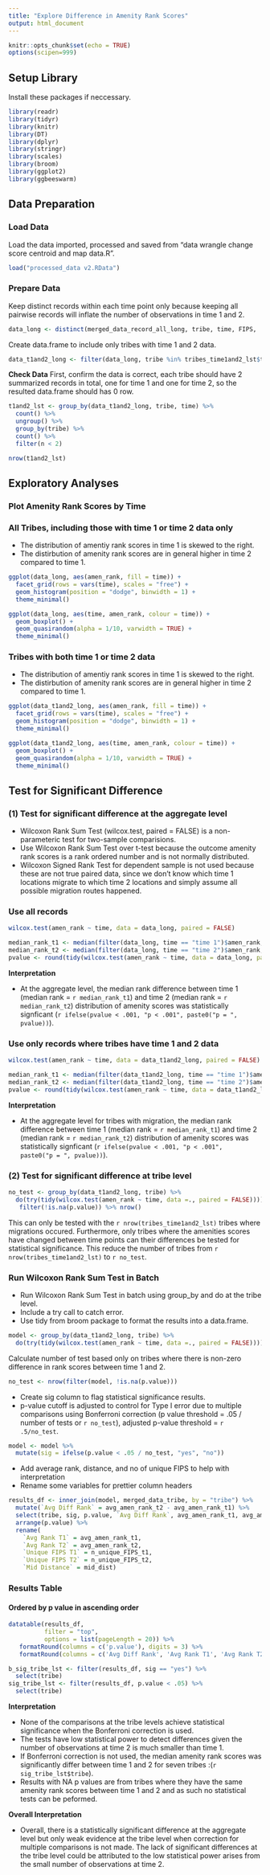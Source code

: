 ```yaml
---
title: "Explore Difference in Amenity Rank Scores"
output: html_document
---
```


```r

knitr::opts_chunk$set(echo = TRUE)
options(scipen=999)

```

## Setup Library
Install these packages if neccessary.
```r

library(readr)
library(tidyr)
library(knitr)
library(DT)
library(dplyr)
library(stringr)
library(scales)
library(broom)
library(ggplot2)
library(ggbeeswarm)

```

## Data Preparation

### Load Data
Load the data imported, processed and saved from "data wrangle change score centroid and map data.R".
```r

load("processed_data v2.RData")

```

### Prepare Data

Keep distinct records within each time point only because keeping all pairwise records will inflate the number of observations in time 1 and 2.
```r

data_long <- distinct(merged_data_record_all_long, tribe, time, FIPS, .keep_all = TRUE)

```

Create data.frame to include only tribes with time 1 and 2 data.
```r

data_t1and2_long <- filter(data_long, tribe %in% tribes_time1and2_lst$tribe)

```

**Check Data**
First, confirm the data is correct, each tribe should have 2 summarized records in total, one for time 1 and one for time 2, so the resulted data.frame should has 0 row.
```r
t1and2_lst <- group_by(data_t1and2_long, tribe, time) %>% 
  count() %>%
  ungroup() %>%
  group_by(tribe) %>%
  count() %>%
  filter(n < 2)

nrow(t1and2_lst)
```


## Exploratory Analyses

### Plot Amenity Rank Scores by Time
### All Tribes, including those with time 1 or time 2 data only

* The distribution of amentiy rank scores in time 1 is skewed to the right.
* The distirbution of amenity rank scores are in general higher in time 2 compared to time 1.

```r

ggplot(data_long, aes(amen_rank, fill = time)) +
  facet_grid(rows = vars(time), scales = "free") +
  geom_histogram(position = "dodge", binwidth = 1) +
  theme_minimal()

ggplot(data_long, aes(time, amen_rank, colour = time)) +
  geom_boxplot() +
  geom_quasirandom(alpha = 1/10, varwidth = TRUE) +
  theme_minimal()

```

### Tribes with both time 1 or time 2 data

* The distribution of amentiy rank scores in time 1 is skewed to the right.
* The distirbution of amenity rank scores are in general higher in time 2 compared to time 1.

```r

ggplot(data_t1and2_long, aes(amen_rank, fill = time)) +
  facet_grid(rows = vars(time), scales = "free") +
  geom_histogram(position = "dodge", binwidth = 1) +
  theme_minimal()

ggplot(data_t1and2_long, aes(time, amen_rank, colour = time)) +
  geom_boxplot() +
  geom_quasirandom(alpha = 1/10, varwidth = TRUE) +
  theme_minimal()

```


## Test for Significant Difference

### (1) Test for significant difference at the aggregate level

* Wilcoxon Rank Sum Test (wilcox.test, paired = FALSE) is a non-parameteric test for two-sample comparisions.
* Use Wilcoxon Rank Sum Test over t-test because the outcome amenity rank scores is a rank ordered number and is not normally distributed.
* Wilcoxon Signed Rank Test for dependent sample is not used because these are not true paired data, since we don't know which time 1 locations migrate to which time 2 locations and simply assume all possible migration routes happened.

### Use all records

```r

wilcox.test(amen_rank ~ time, data = data_long, paired = FALSE)

```

```r

median_rank_t1 <- median(filter(data_long, time == "time 1")$amen_rank, na.rm = T)
median_rank_t2 <- median(filter(data_long, time == "time 2")$amen_rank, na.rm = T)
pvalue <- round(tidy(wilcox.test(amen_rank ~ time, data = data_long, paired = FALSE))$p.value, 3)

```

**Interpretation**

* At the aggregate level, the median rank difference between time 1 (median rank = `r median_rank_t1`) and time 2 (median rank = `r median_rank_t2`) distribution of amenity scores was statistically signficant (`r ifelse(pvalue < .001, "p < .001", paste0("p = ", pvalue))`).

### Use only records where tribes have time 1 and 2 data

```r
wilcox.test(amen_rank ~ time, data = data_t1and2_long, paired = FALSE)
```

```r

median_rank_t1 <- median(filter(data_t1and2_long, time == "time 1")$amen_rank, na.rm = T)
median_rank_t2 <- median(filter(data_t1and2_long, time == "time 2")$amen_rank, na.rm = T)
pvalue <- round(tidy(wilcox.test(amen_rank ~ time, data = data_t1and2_long, paired = FALSE))$p.value, 3)

```

**Interpretation**

* At the aggregate level for tribes with migration, the median rank difference between time 1 (median rank = `r median_rank_t1`) and time 2 (median rank = `r median_rank_t2`) distribution of amenity scores was statistically signficant (`r ifelse(pvalue < .001, "p < .001",  paste0("p = ", pvalue))`).


### (2) Test for significant difference at tribe level

```r
no_test <- group_by(data_t1and2_long, tribe) %>%
  do(try(tidy(wilcox.test(amen_rank ~ time, data =., paired = FALSE)))) %>%
   filter(!is.na(p.value)) %>% nrow()
```

This can only be tested with the `r nrow(tribes_time1and2_lst)` tribes where migrations occured. Furthermore, only tribes where the amenities scores have changed between time points can their differences be tested for statistical significance. This reduce the number of tribes from `r nrow(tribes_time1and2_lst)` to `r no_test`.

### Run Wilcoxon Rank Sum Test in Batch

* Run Wilcoxon Rank Sum Test in batch using group_by and do at the tribe level.
* Include a try call to catch error.
* Use tidy from broom package to format the results into a data.frame.

```r

model <- group_by(data_t1and2_long, tribe) %>%
  do(try(tidy(wilcox.test(amen_rank ~ time, data =., paired = FALSE))))

```

Calculate number of test based only on tribes where there is non-zero difference in rank scores between time 1 and 2.

```r

no_test <- nrow(filter(model, !is.na(p.value)))

```

* Create sig column to flag statistical significance results. 
* p-value cutoff is adjusted to control for Type I error due to multiple comparisons using Bonferroni correction (p value threshold = .05 / number of tests or `r no_test`), adjusted p-value threshold = `r .5/no_test`.  

```r

model <- model %>%
  mutate(sig = ifelse(p.value < .05 / no_test, "yes", "no"))

```

* Add average rank, distance, and no of unique FIPS to help with interpretation
* Rename some variables for prettier column headers

```r

results_df <- inner_join(model, merged_data_tribe, by = "tribe") %>%
  mutate(`Avg Diff Rank` = avg_amen_rank_t2 - avg_amen_rank_t1) %>%
  select(tribe, sig, p.value, `Avg Diff Rank`, avg_amen_rank_t1, avg_amen_rank_t2, n_unique_FIPS_t1, n_unique_FIPS_t2, mid_dist) %>%
  arrange(p.value) %>%
  rename(
    `Avg Rank T1` = avg_amen_rank_t1,
    `Avg Rank T2` = avg_amen_rank_t2,
    `Unique FIPS T1` = n_unique_FIPS_t1,
    `Unique FIPS T2` = n_unique_FIPS_t2,
    `Mid Distance` = mid_dist)

```


### Results Table 
#### Ordered by p value in ascending order

```r

datatable(results_df,
          filter = "top",
          options = list(pageLength = 20)) %>%
   formatRound(columns = c('p.value'), digits = 3) %>%
   formatRound(columns = c('Avg Diff Rank', 'Avg Rank T1', 'Avg Rank T2', 'Mid Distance'), digits = 2)

```

```r

b_sig_tribe_lst <- filter(results_df, sig == "yes") %>%
  select(tribe)
sig_tribe_lst <- filter(results_df, p.value < .05) %>%
  select(tribe)

```

**Interpretation**

* None of the comparisons at the tribe levels achieve statistical significance when the Bonferroni correction is used.
* The tests have low statistical power to detect differences given the number of observations at time 2 is much smaller than time 1.
* If Bonferroni correction is not used, the median amenity rank scores was significantly differ between time 1 and 2 for seven tribes :(`r sig_tribe_lst$tribe`).
* Results with NA p values are from tribes where they have the same amenity rank scores between time 1 and 2 and as such no statistical tests can be peformed.

**Overall Interpretation**

* Overall, there is a statistically significant difference at the aggregate level but only weak evidence at the tribe level when correction for multiple comparisons is not made. The lack of significant differences at the tribe level could be attributed to the low statistical power arises from the small number of observations at time 2.
